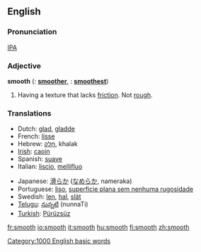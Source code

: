 ==English==

===Pronunciation===
[[International Phonetic Alphabet|IPA]] {{IPA|[smu&#720;ð]}}

===Adjective===
'''smooth'''  ({{compar}}: '''[[smoother]]''', {{superl}}: '''[[smoothest]]''')

# Having a texture that lacks [[friction]].  Not [[rough]].

===Translations===
{{top}}
*Dutch: [[glad]], [[gladde]]
*French: [[lisse]]
*Hebrew: [[חָלָק]], khalak
*[[Irish]]: [[caoin]]
*Spanish: [[suave]]
*Italian: [[liscio]], [[mellifluo]]
{{mid}}
*Japanese: <font lang="ja">[[滑らか]]</font> (<font lang="ja">[[なめらか]]</font>, nameraka)
*Portuguese: [[liso]], [[superfície plana sem nenhuma rugosidade]]
*Swedish: [[len]], [[hal]], [[slät]]
*[[Telugu]]: [[నున్నటి]] (nunnaTi)
*[[Turkish]]: [[Pürüzsüz]]
{{bottom}}

[[Category:1000 English basic words]]

[[fr:smooth]]
[[io:smooth]]
[[it:smooth]]
[[hu:smooth]]
[[fi:smooth]]
[[zh:smooth]]
